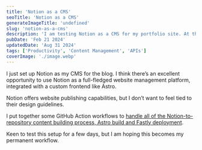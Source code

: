 ```yaml
---
title: 'Notion as a CMS'
seoTitle: 'Notion as a CMS'
generateImageTitle: 'undefined'
slug: 'notion-as-a-cms'
description: 'I am testing Notion as a CMS for my portfolio site. At this time, only blog posts are controlled from Notion but I can expand to projects and other aspects.'
pubDate: 'Feb 21 2024'
updatedDate: 'Aug 31 2024'
tags: ['Productivity', 'Content Management', 'APIs']
coverImage: './image.webp'
---
```


I just set up Notion as my CMS for the blog. I think there’s an excellent opportunity to use Notion as a full-fledged website management platform, integrated with a custom frontend like Astro.

Notion offers website publishing capabilities, but I don’t want to feel tied to their design guidelines.

I put together some GitHub Action workflows to [handle all of the Notion-to-repository content building process, Astro build and Fastly deployment](https://github.com/arunsathiya/portfolio/tree/8af82b79914f0aa1b493c27527372041359e60bd/.github/workflows).

Keen to test this setup for a few days, but I am hoping this becomes my permanent workflow.
